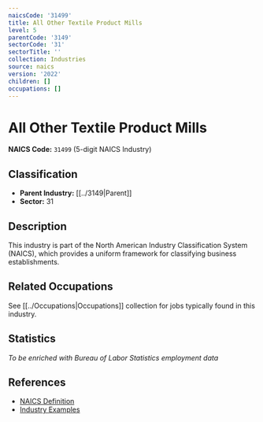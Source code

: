 ```yaml
---
naicsCode: '31499'
title: All Other Textile Product Mills
level: 5
parentCode: '3149'
sectorCode: '31'
sectorTitle: ''
collection: Industries
source: naics
version: '2022'
children: []
occupations: []
---
```

# All Other Textile Product Mills

**NAICS Code:** `31499` (5-digit NAICS Industry)

## Classification

- **Parent Industry:** [[../3149|Parent]]
- **Sector:** 31

## Description

This industry is part of the North American Industry Classification System (NAICS), which provides a uniform framework for classifying business establishments.

## Related Occupations

See [[../Occupations|Occupations]] collection for jobs typically found in this industry.

## Statistics

*To be enriched with Bureau of Labor Statistics employment data*

## References

- [NAICS Definition](https://www.census.gov/naics/)
- [Industry Examples](https://www.census.gov/naics/2022NAICS/)
